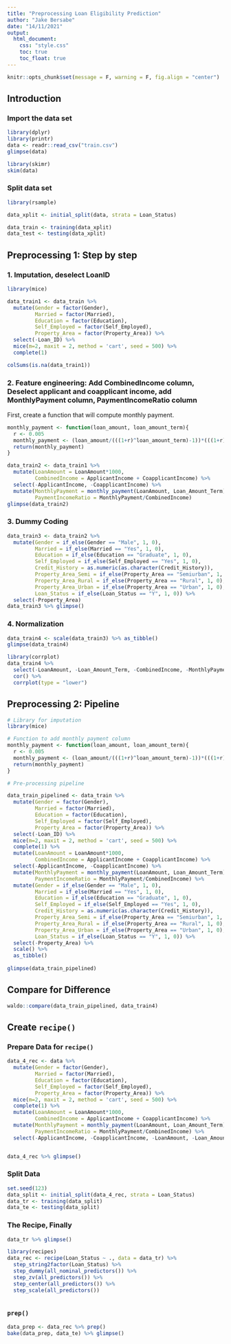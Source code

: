 ```yaml
---
title: "Preprocessing Loan Eligibility Prediction"
author: "Jake Bersabe"
date: "14/11/2021"
output: 
  html_document:
    css: "style.css"
    toc: true
    toc_float: true
---
```


```r
knitr::opts_chunk$set(message = F, warning = F, fig.align = "center")
```

## Introduction

### Import the data set  

```r
library(dplyr)
library(printr)
data <- readr::read_csv("train.csv")
glimpse(data)
```

```r
library(skimr)
skim(data)
```  


### Split data set  
```r
library(rsample)

data_xplit <- initial_split(data, strata = Loan_Status)

data_train <- training(data_xplit)
data_test <- testing(data_xplit)

```



## Preprocessing 1: Step by step
### 1. Imputation, deselect LoanID   
```r
library(mice)

data_train1 <- data_train %>% 
  mutate(Gender = factor(Gender),
         Married = factor(Married),
         Education = factor(Education),
         Self_Employed = factor(Self_Employed),
         Property_Area = factor(Property_Area)) %>% 
  select(-Loan_ID) %>% 
  mice(m=2, maxit = 2, method = 'cart', seed = 500) %>% 
  complete(1)

colSums(is.na(data_train1))
```

### 2. Feature engineering:  Add CombinedIncome column, Deselect applicant and coapplicant income, add MonthlyPayment column, PaymentIncomeRatio column 

First, create a function that will compute monthly payment.  
```r
monthly_payment <- function(loan_amount, loan_amount_term){
  r <- 0.005
  monthly_payment <- (loan_amount/(((1+r)^loan_amount_term)-1))*(((1+r)^loan_amount_term)*r)
  return(monthly_payment)
}
```



```r
data_train2 <- data_train1 %>% 
  mutate(LoanAmount = LoanAmount*1000,
         CombinedIncome = ApplicantIncome + CoapplicantIncome) %>% 
  select(-ApplicantIncome, -CoapplicantIncome) %>% 
  mutate(MonthlyPayment = monthly_payment(LoanAmount, Loan_Amount_Term),
         PaymentIncomeRatio = MonthlyPayment/CombinedIncome)
glimpse(data_train2)
```




### 3. Dummy Coding  
```r
data_train3 <- data_train2 %>% 
  mutate(Gender = if_else(Gender == "Male", 1, 0),
         Married = if_else(Married == "Yes", 1, 0),
         Education = if_else(Education == "Graduate", 1, 0),
         Self_Employed = if_else(Self_Employed == "Yes", 1, 0),
         Credit_History = as.numeric(as.character(Credit_History)),
         Property_Area_Semi = if_else(Property_Area == "Semiurban", 1, 0),
         Property_Area_Rural = if_else(Property_Area == "Rural", 1, 0),
         Property_Area_Urban = if_else(Property_Area == "Urban", 1, 0),
         Loan_Status = if_else(Loan_Status == "Y", 1, 0)) %>% 
  select(-Property_Area)
data_train3 %>% glimpse()
```


### 4. Normalization  
```r
data_train4 <- scale(data_train3) %>% as_tibble()
glimpse(data_train4)
```

```r
library(corrplot)
data_train4 %>% 
  select(-LoanAmount, -Loan_Amount_Term, -CombinedIncome, -MonthlyPayment) %>% 
  cor() %>% 
  corrplot(type = "lower")
```


## Preprocessing 2: Pipeline  
```r
# Library for imputation
library(mice) 

# Function to add monthly payment column
monthly_payment <- function(loan_amount, loan_amount_term){
  r <- 0.005
  monthly_payment <- (loan_amount/(((1+r)^loan_amount_term)-1))*(((1+r)^loan_amount_term)*r)
  return(monthly_payment)
} 

# Pre-processing pipeline 

data_train_pipelined <- data_train %>%
  mutate(Gender = factor(Gender),
         Married = factor(Married),
         Education = factor(Education),
         Self_Employed = factor(Self_Employed),
         Property_Area = factor(Property_Area)) %>% 
  select(-Loan_ID) %>% 
  mice(m=2, maxit = 2, method = 'cart', seed = 500) %>% 
  complete(1) %>% 
  mutate(LoanAmount = LoanAmount*1000,
         CombinedIncome = ApplicantIncome + CoapplicantIncome) %>% 
  select(-ApplicantIncome, -CoapplicantIncome) %>% 
  mutate(MonthlyPayment = monthly_payment(LoanAmount, Loan_Amount_Term),
         PaymentIncomeRatio = MonthlyPayment/CombinedIncome) %>% 
  mutate(Gender = if_else(Gender == "Male", 1, 0),
         Married = if_else(Married == "Yes", 1, 0),
         Education = if_else(Education == "Graduate", 1, 0),
         Self_Employed = if_else(Self_Employed == "Yes", 1, 0),
         Credit_History = as.numeric(as.character(Credit_History)),
         Property_Area_Semi = if_else(Property_Area == "Semiurban", 1, 0),
         Property_Area_Rural = if_else(Property_Area == "Rural", 1, 0),
         Property_Area_Urban = if_else(Property_Area == "Urban", 1, 0),
         Loan_Status = if_else(Loan_Status == "Y", 1, 0)) %>% 
  select(-Property_Area) %>% 
  scale() %>% 
  as_tibble()
  
glimpse(data_train_pipelined)
```


## Compare for Difference
```r
waldo::compare(data_train_pipelined, data_train4)
```

## Create `recipe()`

### Prepare Data for `recipe()`
```r
data_4_rec <- data %>%
  mutate(Gender = factor(Gender),
         Married = factor(Married),
         Education = factor(Education),
         Self_Employed = factor(Self_Employed),
         Property_Area = factor(Property_Area)) %>% 
  mice(m=2, maxit = 2, method = 'cart', seed = 500) %>% 
  complete(1) %>% 
  mutate(LoanAmount = LoanAmount*1000,
         CombinedIncome = ApplicantIncome + CoapplicantIncome) %>% 
  mutate(MonthlyPayment = monthly_payment(LoanAmount, Loan_Amount_Term),
         PaymentIncomeRatio = MonthlyPayment/CombinedIncome) %>% 
  select(-ApplicantIncome, -CoapplicantIncome, -LoanAmount, -Loan_Amount_Term, -Loan_ID)


data_4_rec %>% glimpse()
```

### Split Data
```r
set.seed(123)
data_split <- initial_split(data_4_rec, strata = Loan_Status)
data_tr <- training(data_split)
data_te <- testing(data_split)
```


### The Recipe, Finally
```r
data_tr %>% glimpse()

library(recipes)
data_rec <- recipe(Loan_Status ~ ., data = data_tr) %>% 
  step_string2factor(Loan_Status) %>% 
  step_dummy(all_nominal_predictors()) %>% 
  step_zv(all_predictors()) %>% 
  step_center(all_predictors()) %>% 
  step_scale(all_predictors())
  
```

### `prep()`
```r
data_prep <- data_rec %>% prep()
bake(data_prep, data_te) %>% glimpse()
```





















